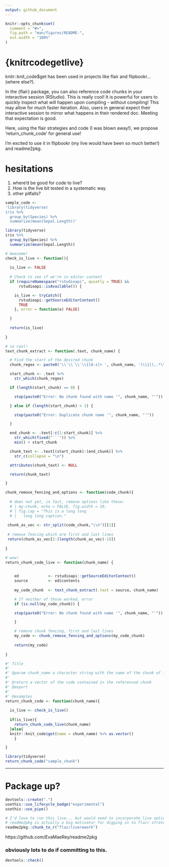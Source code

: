 ```yaml
---
output: github_document
---
```


<!-- README.md is generated from README.Rmd. Please edit that file -->

```r
knitr::opts_chunk$set(
  comment = "#>",
  fig.path = "man/figures/README-",
  out.width = "100%"
)
```


# {knitrcodegetlive}

knitr::knit_code$get has been used in projects like flair and  flipbookr...  (where else?).  

In the {flair} package, you can also reference code chunks in your interactive session (RStudio).  This is really cool!  It is powerful for users to quickly inspect what will happen upon compiling - without compiling! This may allow for *much* faster iteration.  Also, users in general expect their interactive session to mirror what happens in their rendered doc.  Meeting that expectation is good.  

Here, using the flair strategies and code (I was blown away!), we propose 'return_chunk_code' for general use!  

I'm excited to use it in flipbookr (my live would have been so much better!) and readme2pkg.

# hesitations

1. where'd be good for code to live? 
2. How is the live bit tested in a systematic way.
3. other pitfalls?


```r
sample_code <- 
'library(tidyverse)
iris %>%
  group_by(Species) %>%
  summarize(mean(Sepal.Length))'
```

```r
library(tidyverse)
iris %>%
  group_by(Species) %>%
  summarize(mean(Sepal.Length))
```

```r
# Awesome!
check_is_live <- function(){
  
  is_live <- FALSE
  
  # Check to see if we're in editor context
  if (requireNamespace("rstudioapi", quietly = TRUE) &&
      rstudioapi::isAvailable()) {

    is_live <- tryCatch({
      rstudioapi::getSourceEditorContext()
      TRUE
    }, error = function(e) FALSE)

  }  
  
  return(is_live)
  
}

# so cool!
text_chunk_extract <- function(.text, chunk_name) {

  # Find the start of the desired chunk
  chunk_regex <- paste0('\\`\\`\\`\\{[A-z]+ ', chunk_name, '(\\}|(,.*\\}))$')

  start_chunk <- .text %>%
    str_which(chunk_regex)

  if (length(start_chunk) == 0) {

    stop(paste0("Error: No chunk found with name '", chunk_name, "'"))

  } else if (length(start_chunk) > 1) {

    stop(paste0("Error: Duplicate chunk name '", chunk_name, "'"))

  }

  end_chunk <- .text[-c(1:start_chunk)] %>%
    str_which(fixed("```")) %>%
    min() + start_chunk

  chunk_text <- .text[(start_chunk):(end_chunk)] %>%
    str_c(collapse = "\n")

  attributes(chunk_text) <- NULL

  return(chunk_text)

}

chunk_remove_fencing_and_options <- function(code_chunk){
  
  # does not yet, in fact, remove options like these: 
  # | my-chunk, echo = FALSE, fig.width = 10,
  # | fig.cap = "This is a long long
  # |   long long caption."
  
 chunk_as_vec <- str_split(code_chunk,"\\n")[[1]] 
 
 # remove fencing which are first and last lines
 return(chunk_as_vec[2:(length(chunk_as_vec)-1)])
  
}

# wow!
return_chunk_code_live <- function(chunk_name) {

  
    ed             <- rstudioapi::getSourceEditorContext()
    source         <- ed$contents
    
    my_code_chunk  <- text_chunk_extract(.text = source, chunk_name)

    # If neither of those worked, error
    if (is.null(my_code_chunk)) {

    stop(paste0("Error: No chunk found with name '", chunk_name, "'"))

    }

    # remove chunk fencing, first and last lines
    my_code <- chunk_remove_fencing_and_options(my_code_chunk)
    
    return(my_code)
  
}

#' Title
#'
#' @param chunk_name a character string with the name of the chunk of interest
#'
#' @return a vector of the code contained in the referenced chunk
#' @export 
#'
#' @examples
return_chunk_code <- function(chunk_name){
  
  is_live <- check_is_live()
  
  if(is_live){
    return_chunk_code_live(chunk_name)
  }else{
  knitr::knit_code$get(name = chunk_name) %>% as.vector()
    }

}
```

```r
library(tidyverse)
return_chunk_code("sample_chunk")
```

---


# Package up?

```r
devtools::create(".")
usethis::use_lifecycle_badge("experimental")
usethis::use_pipe()
```

```r
# I'd love to run this live... but would need to incorporate live option
# readme2pkg is actually a big motivator for digging in to flair strategy
readme2pkg::chunk_to_r("flairliverework")
```

https://github.com/EvaMaeRey/readme2pkg

### obviously lots to do if committing to this.

```r
devtools::check()
```

